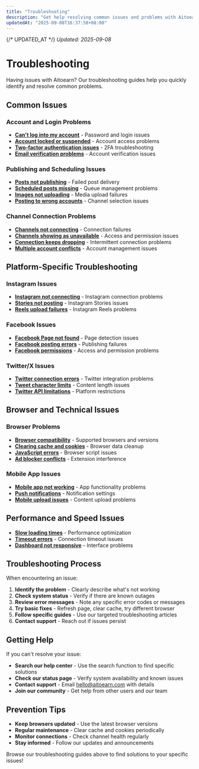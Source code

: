 ```yaml
---
title: "Troubleshooting"
description: "Get help resolving common issues and problems with Aitoearn"
updatedAt: "2025-09-08T16:37:58+08:00"
---
```

{/* UPDATED_AT */}
_Updated: 2025-09-08_

# Troubleshooting

Having issues with Aitoearn? Our troubleshooting guides help you quickly identify and resolve common problems.

## Common Issues

### Account and Login Problems
- **[Can't log into my account](troubleshooting/701-cant-log-into-account)** - Password and login issues
- **[Account locked or suspended](troubleshooting/702-account-locked-suspended)** - Account access problems
- **[Two-factor authentication issues](troubleshooting/703-two-factor-authentication-issues)** - 2FA troubleshooting
- **[Email verification problems](troubleshooting/704-email-verification-problems)** - Account verification issues

### Publishing and Scheduling Issues
- **[Posts not publishing](troubleshooting/705-posts-not-publishing)** - Failed post delivery
- **[Scheduled posts missing](troubleshooting/706-scheduled-posts-missing)** - Queue management problems
- **[Images not uploading](troubleshooting/707-images-not-uploading)** - Media upload failures
- **[Posting to wrong accounts](troubleshooting/708-posting-to-wrong-accounts)** - Channel selection issues

### Channel Connection Problems
- **[Channels not connecting](troubleshooting/709-channels-not-connecting)** - Connection failures
- **[Channels showing as unavailable](troubleshooting/710-channels-unavailable)** - Access and permission issues
- **[Connection keeps dropping](troubleshooting/711-connection-keeps-dropping)** - Intermittent connection problems
- **[Multiple account conflicts](troubleshooting/712-multiple-account-conflicts)** - Account management issues

## Platform-Specific Troubleshooting

### Instagram Issues
- **[Instagram not connecting](troubleshooting/713-instagram-not-connecting)** - Instagram connection problems
- **[Stories not posting](troubleshooting/714-stories-not-posting)** - Instagram Stories issues
- **[Reels upload failures](troubleshooting/715-reels-upload-failures)** - Instagram Reels problems

### Facebook Issues
- **[Facebook Page not found](troubleshooting/716-facebook-page-not-found)** - Page detection issues
- **[Facebook posting errors](troubleshooting/717-facebook-posting-errors)** - Publishing failures
- **[Facebook permissions](troubleshooting/718-facebook-permissions)** - Access and permission problems

### Twitter/X Issues
- **[Twitter connection errors](troubleshooting/719-twitter-connection-errors)** - Twitter integration problems
- **[Tweet character limits](troubleshooting/720-tweet-character-limits)** - Content length issues
- **[Twitter API limitations](troubleshooting/721-twitter-api-limitations)** - Platform restrictions

## Browser and Technical Issues

### Browser Problems
- **[Browser compatibility](troubleshooting/722-browser-compatibility)** - Supported browsers and versions
- **[Clearing cache and cookies](troubleshooting/723-clearing-cache-cookies)** - Browser data cleanup
- **[JavaScript errors](troubleshooting/724-javascript-errors)** - Browser script issues
- **[Ad blocker conflicts](troubleshooting/725-ad-blocker-conflicts)** - Extension interference

### Mobile App Issues
- **[Mobile app not working](troubleshooting/726-mobile-app-not-working)** - App functionality problems
- **[Push notifications](troubleshooting/727-push-notifications)** - Notification settings
- **[Mobile upload issues](troubleshooting/728-mobile-upload-issues)** - Content upload problems

## Performance and Speed Issues

- **[Slow loading times](troubleshooting/729-slow-loading-times)** - Performance optimization
- **[Timeout errors](troubleshooting/730-timeout-errors)** - Connection timeout issues
- **[Dashboard not responsive](troubleshooting/731-dashboard-not-responsive)** - Interface problems

## Troubleshooting Process

When encountering an issue:

1. **Identify the problem** - Clearly describe what's not working
2. **Check system status** - Verify if there are known outages
3. **Review error messages** - Note any specific error codes or messages
4. **Try basic fixes** - Refresh page, clear cache, try different browser
5. **Follow specific guides** - Use our targeted troubleshooting articles
6. **Contact support** - Reach out if issues persist

## Getting Help

If you can't resolve your issue:

- **Search our help center** - Use the search function to find specific solutions
- **Check our status page** - Verify system availability and known issues
- **Contact support** - Email [hello@aitoearn.com](mailto:hello@aitoearn.com) with details
- **Join our community** - Get help from other users and our team

## Prevention Tips

- **Keep browsers updated** - Use the latest browser versions
- **Regular maintenance** - Clear cache and cookies periodically
- **Monitor connections** - Check channel health regularly
- **Stay informed** - Follow our updates and announcements

Browse our troubleshooting guides above to find solutions to your specific issues!
